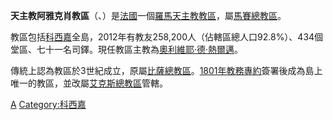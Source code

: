 {{Infobox Roman Catholic diocese
|Roman Catholic Diocese of = 天主教阿雅克肖教區
|Latin name of diocese =Dioecesis Massiliensis
|image = Ajaccio cathedrale facade.jpg
|caption = 聖母升天主教座堂
|location = [[法國|法國]]
|territory =科西嘉
|population =258,200
|rite = 拉丁禮
|patron = 聖厄弗拉斯
|province = 馬賽
|established = 1世紀
|cathedral = [[聖母升天主教座堂_(阿雅克肖)|聖母升天主教座堂]]
|副主教座堂 =
|leadership = 主教
|website =[http://catholique-ajaccio.cef.fr/ 官方網頁]
|教宗 = 
|metropolitan = 
|ordinary =奧利維耶·德·熱爾邁
|coadjutor bishop =
|emeritus = 
}}

'''天主教阿雅克肖教區'''（{{lang-la|Dioecesis Adiacensis}}、{{lang-fr|Diocèse d'Ajaccio}}）是[[法國|法國]]一個[[羅馬天主教|羅馬天主教]][[教區|教區]]，屬[[天主教馬賽總教區|馬賽總教區]]。

教區包括[[科西嘉|科西嘉]]全島，2012年有教友258,200人（佔轄區總人口92.8%）、434個堂區、七十一名司鐸。現任教區主教為[[奧利維耶·德·熱爾邁|奧利維耶·德·熱爾邁]]。

傳統上認為教區於3世紀成立，原屬[[天主教比薩總教區|比薩總教區]]。[[1801年教務專約|1801年教務專約]]簽署後成為島上唯一的教區，並改屬[[天主教艾克斯總教區|艾克斯總教區]]管轄。

{{法國天主教教區}}
[[Category:法國天主教教區|A]]
[[Category:科西嘉|Category:科西嘉]]